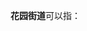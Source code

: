 '''花园街道'''可以指：
{{PRC admin/disambig|21/06/03/008/000|23/01/03/001/000|23/11/02/001/000|32/09/23/003/000|33/08/02/011/000|36/06/81/001/000|41/07/11/004/000|41/16/81/001/000|41/17/26/001/000}}
{{disambig|cat=四字乡级行政区划消歧义}}